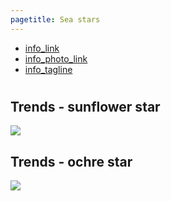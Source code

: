 ```yaml
---
pagetitle: Sea stars
---
```


- [info_link](https://olympiccoast.noaa.gov/living/marinelife/inverts/inverts.html)
- [info_photo_link](https://olympiccoast.noaa.gov/library/pixpages/librarypixpg_sunstar.html)
- [info_tagline](Don't let their slow movement fool you, sea stars are an important part of kelp forests. Some are fierce predators, while others are vital decomposers. Species in the genus Pisaster and Pycnopodia are considered to be keystone because loss of these sea stars can lead to changes in community structure or function, such as more sea urchins and less kelp in kelp forests.)



# {.tabset}

## Trends - sunflower star
![](figures/Appendix S.LR.12.3b - Density of Pycnopodeia helianthoides in kelp forest 2015-2019.jpg)

## Trends - ochre star
![](figures/Appendix S.LR.12.2 - Density of Pisaster ochraceous in kelp forest habitats 2015-2019.jpg)
